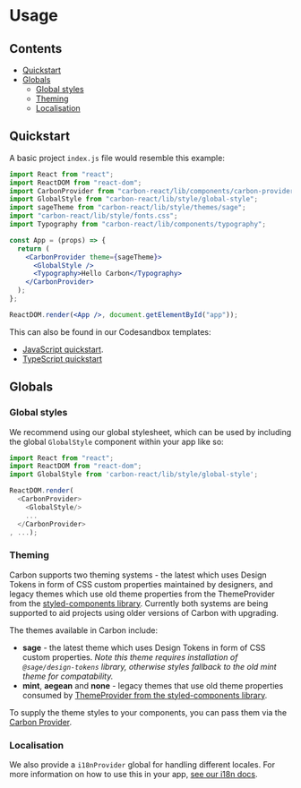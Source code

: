 
<Meta title="Getting Started/Usage" />

# Usage

## Contents

- [Quickstart](#quickstart)
- [Globals](#globals)
  - [Global styles](#global-styles)
  - [Theming](#theming)
  - [Localisation](#localisation)

## Quickstart

A basic project `index.js` file would resemble this example:

```jsx
import React from "react";
import ReactDOM from "react-dom";
import CarbonProvider from "carbon-react/lib/components/carbon-provider";
import GlobalStyle from "carbon-react/lib/style/global-style";
import sageTheme from "carbon-react/lib/style/themes/sage";
import "carbon-react/lib/style/fonts.css";
import Typography from "carbon-react/lib/components/typography";

const App = (props) => {
  return (
    <CarbonProvider theme={sageTheme}>
      <GlobalStyle />
      <Typography>Hello Carbon</Typography>
    </CarbonProvider>
  );
};

ReactDOM.render(<App />, document.getElementById("app"));
```

This can also be found in our Codesandbox templates:

- [JavaScript quickstart](https://codesandbox.io/s/carbon-quickstart-j5pb2).
- [TypeScript quickstart](https://codesandbox.io/s/carbon-quickstart-typescript-6sjfuz)

## Globals

### Global styles

We recommend using our global stylesheet, which can be used by including the global `GlobalStyle` component within your app like so:

```ts
import React from "react";
import ReactDOM from "react-dom";
import GlobalStyle from 'carbon-react/lib/style/global-style';

ReactDOM.render(
  <CarbonProvider>
    <GlobalStyle/>
    ...
  </CarbonProvider>
, ...);
```

### Theming

Carbon supports two theming systems - the latest which uses Design Tokens in form of CSS custom properties maintained by designers, and legacy themes which use old theme properties from the ThemeProvider from the [styled-components library](https://styled-components.com/docs/advanced#theming). Currently both systems are being supported to aid projects using older versions of Carbon with upgrading.

The themes available in Carbon include:

- **sage** - the latest theme which uses Design Tokens in form of CSS custom properties. _Note this theme requires installation of `@sage/design-tokens` library, otherwise styles fallback to the old mint theme for compatability._
- **mint**, **aegean** and **none** - legacy themes that use old theme properties consumed by [ThemeProvider from the styled-components library](https://styled-components.com/docs/advanced#theming).

To supply the theme styles to your components, you can pass them via the <a href="../?path=/docs/carbon-provider--sage-theme" target="_self">Carbon Provider</a>.

### Localisation

We also provide a `i18nProvider` global for handling different locales. For more information on how to use this in your app, <a href="../?path=/docs/documentation-i18n--page#i18n">see our i18n docs</a>.
